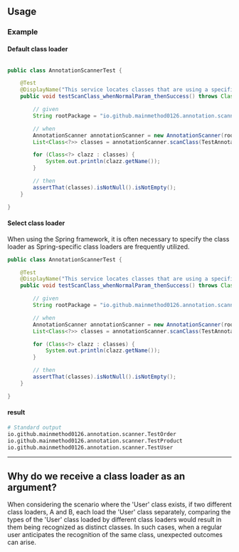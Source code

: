 ## Usage

### Example

#### Default class loader

```java

public class AnnotationScannerTest {

    @Test
    @DisplayName("This service locates classes that are using a specific annotation within the given package and its subpackages.")
    public void testScanClass_whenNormalParam_thenSuccess() throws ClassNotFoundException {

        // given
        String rootPackage = "io.github.mainmethod0126.annotation.scanner";

        // when
        AnnotationScanner annotationScanner = new AnnotationScanner(rootPackage);
        List<Class<?>> classes = annotationScanner.scanClass(TestAnnotation.class);

        for (Class<?> clazz : classes) {
            System.out.println(clazz.getName());
        }

        // then
        assertThat(classes).isNotNull().isNotEmpty();
    }

}

```

#### Select class loader

When using the Spring framework, it is often necessary to specify the class loader as Spring-specific class loaders are frequently utilized.

```java
public class AnnotationScannerTest {

    @Test
    @DisplayName("This service locates classes that are using a specific annotation within the given package and its subpackages.")
    public void testScanClass_whenNormalParam_thenSuccess() throws ClassNotFoundException {

        // given
        String rootPackage = "io.github.mainmethod0126.annotation.scanner";

        // when
        AnnotationScanner annotationScanner = new AnnotationScanner(rootPackage);
        List<Class<?>> classes = annotationScanner.scanClass(TestAnnotation.class, this.getClass().getClassLoader());

        for (Class<?> clazz : classes) {
            System.out.println(clazz.getName());
        }

        // then
        assertThat(classes).isNotNull().isNotEmpty();
    }

}

```

#### result

```bash
# Standard output
io.github.mainmethod0126.annotation.scanner.TestOrder
io.github.mainmethod0126.annotation.scanner.TestProduct
io.github.mainmethod0126.annotation.scanner.TestUser
```

---

## Why do we receive a class loader as an argument?

When considering the scenario where the 'User' class exists, if two different class loaders, A and B, each load the 'User' class separately, comparing the types of the 'User' class loaded by different class loaders would result in them being recognized as distinct classes. In such cases, when a regular user anticipates the recognition of the same class, unexpected outcomes can arise.

